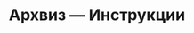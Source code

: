 ---
title: Архвиз — Инструкции
description: Get started building your docs site with Starlight.
template: doc
hero:
  tagline: "Избранное:"
  image:
    file: ../../assets/houston.webp
  actions:
    - text: Экспорт 3d модели из Archicad в 3ds max
      link: /archviz/export-import/
      icon: right-arrow
    - text: Настройка материалов в Corona Render
      link: /archviz/materials/
      icon: right-arrow
---